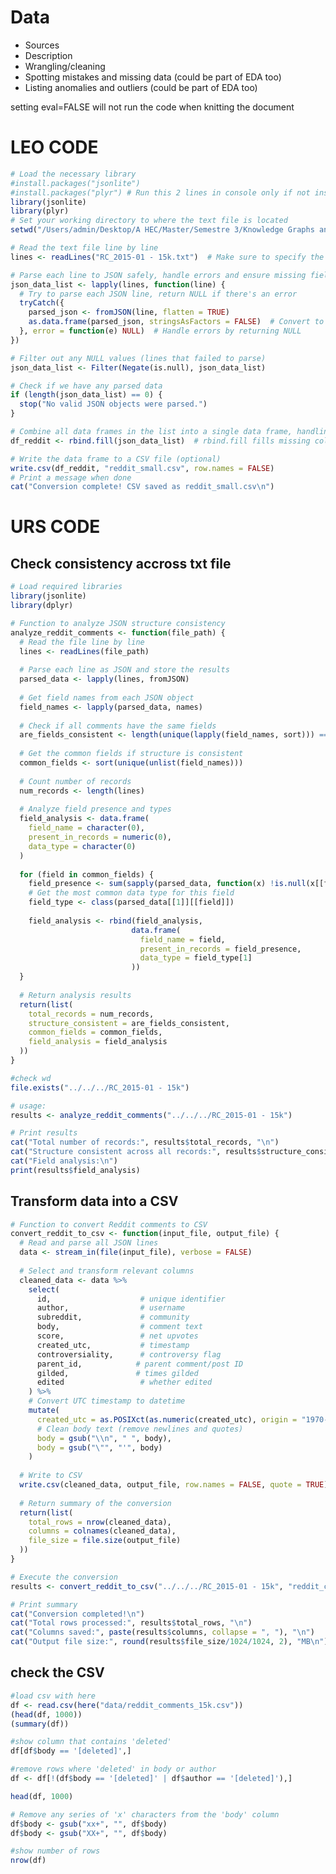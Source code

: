 # Data

-   Sources
-   Description
-   Wrangling/cleaning
-   Spotting mistakes and missing data (could be part of EDA too)
-   Listing anomalies and outliers (could be part of EDA too)

setting eval=FALSE will not run the code when knitting the document

# LEO CODE
```r
# Load the necessary library
#install.packages("jsonlite") 
#install.packages("plyr") # Run this 2 lines in console only if not installed
library(jsonlite)
library(plyr)
# Set your working directory to where the text file is located
setwd("/Users/admin/Desktop/A HEC/Master/Semestre 3/Knowledge Graphs and Generative AI /Reddit")

# Read the text file line by line
lines <- readLines("RC_2015-01 - 15k.txt")  # Make sure to specify the correct filename

# Parse each line to JSON safely, handle errors and ensure missing fields are handled
json_data_list <- lapply(lines, function(line) {
  # Try to parse each JSON line, return NULL if there's an error
  tryCatch({
    parsed_json <- fromJSON(line, flatten = TRUE)
    as.data.frame(parsed_json, stringsAsFactors = FALSE)  # Convert to data frame
  }, error = function(e) NULL)  # Handle errors by returning NULL
})

# Filter out any NULL values (lines that failed to parse)
json_data_list <- Filter(Negate(is.null), json_data_list)

# Check if we have any parsed data
if (length(json_data_list) == 0) {
  stop("No valid JSON objects were parsed.")
}

# Combine all data frames in the list into a single data frame, handling different columns
df_reddit <- rbind.fill(json_data_list)  # rbind.fill fills missing columns with NA

# Write the data frame to a CSV file (optional)
write.csv(df_reddit, "reddit_small.csv", row.names = FALSE)
# Print a message when done
cat("Conversion complete! CSV saved as reddit_small.csv\n")
```

# URS CODE
## Check consistency accross txt file

```r
# Load required libraries
library(jsonlite)
library(dplyr)

# Function to analyze JSON structure consistency
analyze_reddit_comments <- function(file_path) {
  # Read the file line by line
  lines <- readLines(file_path)
  
  # Parse each line as JSON and store the results
  parsed_data <- lapply(lines, fromJSON)
  
  # Get field names from each JSON object
  field_names <- lapply(parsed_data, names)
  
  # Check if all comments have the same fields
  are_fields_consistent <- length(unique(lapply(field_names, sort))) == 1
  
  # Get the common fields if structure is consistent
  common_fields <- sort(unique(unlist(field_names)))
  
  # Count number of records
  num_records <- length(lines)
  
  # Analyze field presence and types
  field_analysis <- data.frame(
    field_name = character(0),
    present_in_records = numeric(0),
    data_type = character(0)
  )
  
  for (field in common_fields) {
    field_presence <- sum(sapply(parsed_data, function(x) !is.null(x[[field]])))
    # Get the most common data type for this field
    field_type <- class(parsed_data[[1]][[field]])
    
    field_analysis <- rbind(field_analysis, 
                           data.frame(
                             field_name = field,
                             present_in_records = field_presence,
                             data_type = field_type[1]
                           ))
  }
  
  # Return analysis results
  return(list(
    total_records = num_records,
    structure_consistent = are_fields_consistent,
    common_fields = common_fields,
    field_analysis = field_analysis
  ))
}

#check wd
file.exists("../../../RC_2015-01 - 15k")

# usage:
results <- analyze_reddit_comments("../../../RC_2015-01 - 15k")

# Print results
cat("Total number of records:", results$total_records, "\n")
cat("Structure consistent across all records:", results$structure_consistent, "\n\n")
cat("Field analysis:\n")
print(results$field_analysis)
```

## Transform data into a CSV

```r
# Function to convert Reddit comments to CSV
convert_reddit_to_csv <- function(input_file, output_file) {
  # Read and parse all JSON lines
  data <- stream_in(file(input_file), verbose = FALSE)
  
  # Select and transform relevant columns
  cleaned_data <- data %>%
    select(
      id,                    # unique identifier
      author,                # username
      subreddit,             # community
      body,                  # comment text
      score,                 # net upvotes
      created_utc,           # timestamp
      controversiality,      # controversy flag
      parent_id,            # parent comment/post ID
      gilded,               # times gilded
      edited                 # whether edited
    ) %>%
    # Convert UTC timestamp to datetime
    mutate(
      created_utc = as.POSIXct(as.numeric(created_utc), origin = "1970-01-01", tz = "UTC"),
      # Clean body text (remove newlines and quotes)
      body = gsub("\\n", " ", body),
      body = gsub("\"", "'", body)
    )
  
  # Write to CSV
  write.csv(cleaned_data, output_file, row.names = FALSE, quote = TRUE)
  
  # Return summary of the conversion
  return(list(
    total_rows = nrow(cleaned_data),
    columns = colnames(cleaned_data),
    file_size = file.size(output_file)
  ))
}

# Execute the conversion
results <- convert_reddit_to_csv("../../../RC_2015-01 - 15k", "reddit_comments_15k.csv")

# Print summary
cat("Conversion completed!\n")
cat("Total rows processed:", results$total_rows, "\n")
cat("Columns saved:", paste(results$columns, collapse = ", "), "\n")
cat("Output file size:", round(results$file_size/1024/1024, 2), "MB\n")
```
## check the CSV

```r
#load csv with here
df <- read.csv(here("data/reddit_comments_15k.csv"))
(head(df, 1000))
(summary(df))

#show column that contains 'deleted'
df[df$body == '[deleted]',]

#remove rows where 'deleted' in body or author
df <- df[!(df$body == '[deleted]' | df$author == '[deleted]'),]

head(df, 1000)

# Remove any series of 'x' characters from the 'body' column
df$body <- gsub("xx+", "", df$body)
df$body <- gsub("XX+", "", df$body)

#show number of rows
nrow(df)
```



